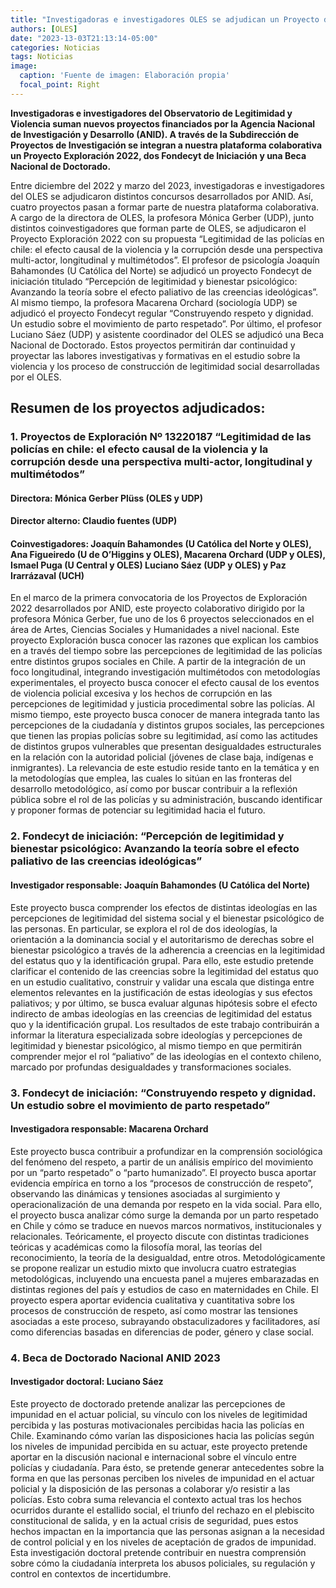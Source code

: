 ```yaml
---
title: "Investigadoras e investigadores OLES se adjudican un Proyecto de Exploración 2022, dos Proyectos Fondecyt de iniciación y una Beca Nacional de Doctorado ANID"
authors: [OLES]
date: "2023-13-03T21:13:14-05:00"
categories: Noticias
tags: Noticias
image:
  caption: 'Fuente de imagen: Elaboración propia'
  focal_point: Right
---
```


**Investigadoras e investigadores del Observatorio de Legitimidad y Violencia suman nuevos proyectos financiados por la Agencia Nacional de Investigación y Desarrollo (ANID). A través de la Subdirección de Proyectos de Investigación se integran a nuestra plataforma colaborativa un Proyecto Exploración 2022, dos Fondecyt de Iniciación y una Beca Nacional de Doctorado.**

Entre diciembre del 2022 y marzo del 2023, investigadoras e investigadores del OLES se adjudicaron distintos concursos desarrollados por ANID. Así, cuatro proyectos pasan a formar parte de nuestra plataforma colaborativa. A cargo de la directora de OLES, la profesora Mónica Gerber (UDP), junto distintos coinvestigadores que forman parte de OLES, se adjudicaron el Proyecto Exploración 2022 con su propuesta "Legitimidad de las policías en chile: el efecto causal de la violencia y la corrupción desde una perspectiva multi-actor, longitudinal y multimétodos". El profesor de psicología Joaquín Bahamondes (U Católica del Norte) se adjudicó un proyecto Fondecyt de iniciación titulado "Percepción de legitimidad y bienestar psicológico: Avanzando la teoría sobre el efecto paliativo de las creencias ideológicas". Al mismo tiempo, la profesora Macarena Orchard (sociología UDP) se adjudicó el proyecto Fondecyt regular "Construyendo respeto y dignidad. Un estudio sobre el movimiento de parto respetado". Por último, el profesor Luciano Sáez (UDP) y asistente coordinador del OLES se adjudicó una Beca Nacional de Doctorado. Estos proyectos permitirán dar continuidad y proyectar las labores investigativas y formativas en el estudio sobre la violencia y los proceso de construcción de legitimidad social desarrolladas por el OLES.

## Resumen de los proyectos adjudicados:

### 1. Proyectos de Exploración Nº 13220187 "Legitimidad de las policías en chile: el efecto causal de la violencia y la corrupción desde una perspectiva multi-actor, longitudinal y multimétodos"

#### Directora: Mónica Gerber Plüss (OLES y UDP)

#### Director alterno: Claudio fuentes (UDP)

#### Coinvestigadores: Joaquín Bahamondes (U Católica del Norte y OLES), Ana Figueiredo (U de O'Higgins y OLES), Macarena Orchard (UDP y OLES), Ismael Puga (U Central y OLES) Luciano Sáez (UDP y OLES) y Paz Irarrázaval (UCH)

En el marco de la primera convocatoria de los Proyectos de Exploración 2022 desarrollados por ANID, este proyecto colaborativo dirigido por la profesora Mónica Gerber, fue uno de los 6 proyectos seleccionados en el área de Artes, Ciencias Sociales y Humanidades a nivel nacional. Este proyecto Exploración busca conocer las razones que explican los cambios en a través del tiempo sobre las percepciones de legitimidad de las policías entre distintos grupos sociales en Chile. A partir de la integración de un foco longitudinal, integrando investigación multimétodos con metodologías experimentales, el proyecto busca conocer el efecto causal de los eventos de violencia policial excesiva y los hechos de corrupción en las percepciones de legitimidad y justicia procedimental sobre las policías. Al mismo tiempo, este proyecto busca conocer de manera integrada tanto las percepciones de la ciudadanía y distintos grupos sociales, las percepciones que tienen las propias policías sobre su legitimidad, así como las actitudes de distintos grupos vulnerables que presentan desigualdades estructurales en la relación con la autoridad policial (jóvenes de clase baja, indígenas e inmigrantes). La relevancia de este estudio reside tanto en la temática y en la metodologías que emplea, las cuales lo sitúan en las fronteras del desarrollo metodológico, así como por buscar contribuir a la reflexión pública sobre el rol de las policías y su administración, buscando identificar y proponer formas de potenciar su legitimidad hacia el futuro.

### 2. Fondecyt de iniciación: "Percepción de legitimidad y bienestar psicológico: Avanzando la teoría sobre el efecto paliativo de las creencias ideológicas"

#### Investigador responsable: Joaquín Bahamondes (U Católica del Norte)

Este proyecto busca comprender los efectos de distintas ideologías en las percepciones de legitimidad del sistema social y el bienestar psicológico de las personas. En particular, se explora el rol de dos ideologías, la orientación a la dominancia social y el autoritarismo de derechas sobre el bienestar psicológico a través de la adherencia a creencias en la legitimidad del estatus quo y la identificación grupal. Para ello, este estudio pretende clarificar el contenido de las creencias sobre la legitimidad del estatus quo en un estudio cualitativo, construir y validar una escala que distinga entre elementos relevantes en la justificación de estas ideologías y sus efectos paliativos; y por último, se busca evaluar algunas hipótesis sobre el efecto indirecto de ambas ideologías en las creencias de legitimidad del estatus quo y la identificación grupal. Los resultados de este trabajo contribuirán a informar la literatura especializada sobre ideologías y percepciones de legitimidad y bienestar psicológico, al mismo tiempo en que permitirán comprender mejor el rol "paliativo" de las ideologías en el contexto chileno, marcado por profundas desigualdades y transformaciones sociales.

### 3. Fondecyt de iniciación: "Construyendo respeto y dignidad. Un estudio sobre el movimiento de parto respetado"

#### Investigadora responsable: Macarena Orchard

Este proyecto busca contribuir a profundizar en la comprensión sociológica del fenómeno del respeto, a partir de un análisis empírico del movimiento por un "parto respetado" o "parto humanizado". El proyecto busca aportar evidencia empírica en torno a los "procesos de construcción de respeto", observando las dinámicas y tensiones asociadas al surgimiento y operacionalización de una demanda por respeto en la vida social. Para ello, el proyecto busca analizar cómo surge la demanda por un parto respetado en Chile y cómo se traduce en nuevos marcos normativos, institucionales y relacionales. Teóricamente, el proyecto discute con distintas tradiciones teóricas y académicas como la filosofía moral, las teorías del reconocimiento, la teoría de la desigualdad, entre otros. Metodológicamente se propone realizar un estudio mixto que involucra cuatro estrategias metodológicas, incluyendo una encuesta panel a mujeres embarazadas en distintas regiones del país y estudios de caso en maternidades en Chile. El proyecto espera aportar evidencia cualitativa y cuantitativa sobre los procesos de construcción de respeto, así como mostrar las tensiones asociadas a este proceso, subrayando obstaculizadores y facilitadores, así como diferencias basadas en diferencias de poder, género y clase social.

### 4. Beca de Doctorado Nacional ANID 2023

#### Investigador doctoral: Luciano Sáez

Este proyecto de doctorado pretende analizar las percepciones de impunidad en el actuar policial, su vínculo con los niveles de legitimidad percibida y las posturas motivacionales percibidas hacia las policías en Chile. Examinando cómo varían las disposiciones hacia las policías según los niveles de impunidad percibida en su actuar, este proyecto pretende aportar en la discusión nacional e internacional sobre el vínculo entre policías y ciudadanía. Para ésto, se pretende generar antecedentes sobre la forma en que las personas perciben los niveles de impunidad en el actuar policial y la disposición de las personas a colaborar y/o resistir a las policías. Esto cobra suma relevancia el contexto actual tras los hechos ocurridos durante el estallido social, el triunfo del rechazo en el plebiscito constitucional de salida, y en la actual crisis de seguridad, pues estos hechos impactan en la importancia que las personas asignan a la necesidad de control policial y en los niveles de aceptación de grados de impunidad. Esta investigación doctoral pretende contribuir en nuestra comprensión sobre cómo la ciudadanía interpreta los abusos policiales, su regulación y control en contextos de incertidumbre.
